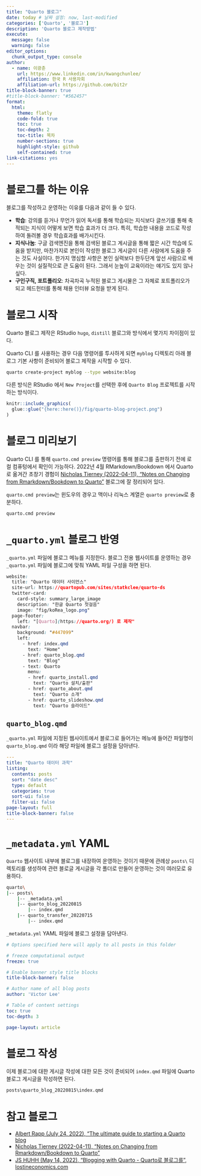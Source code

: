 ```yaml
---
title: "Quarto 블로그"
date: today # 날짜 설정: now, last-modified
categories: ['Quarto', '블로그']
description: 'Quarto 블로그 제작방법'
execute: 
  message: false
  warning: false
editor_options: 
  chunk_output_type: console
author:
  - name: 이광춘
    url: https://www.linkedin.com/in/kwangchunlee/
    affiliation: 한국 R 사용자회
    affiliation-url: https://github.com/bit2r
title-block-banner: true
#title-block-banner: "#562457"
format:
  html:
    theme: flatly
    code-fold: true
    toc: true
    toc-depth: 2
    toc-title: 목차
    number-sections: true
    highlight-style: github    
    self-contained: true
link-citations: yes
---
```


# 블로그를 하는 이유

블로그를 작성하고 운영하는 이유를 다음과 같이 들 수 있다. 

- **학습**: 강의를 듣거나 무언가 읽어 독서를 통해 학습되는 지식보다 글쓰기를 통해 축적되는 지식이 어떻게 보면 학습 효과가 더 크다. 특히, 학습한 내용을 코드로 작성하여 돌려볼 경우 학습효과를 배가시킨다.
- **지식나눔**: 구글 검색엔진을 통해 검색된 블로그 게시글을 통해 짧은 시간 학습에 도움을 받지만, 마찬가지로 본인이 작성한 블로그 게시글이 다른 사람에게 도움을 주는 것도 사실이다. 한가지 명심할 사항은 본인 실력보다 한두단계 앞선 사람으로 배우는 것이 실질적으로 큰 도움이 된다. 그래서 눈높이 교육이라는 얘기도 있지 않나 싶다.
- **구인구직, 포트폴리오**: 차곡차곡 누적된 블로그 게시물은 그 자체로 포트폴리오가 되고 헤드헌터를 통해 채용 인터뷰 요청을 받게 된다. 

# 블로그 시작

Quarto 블로그 제작은 RStudio `hugo`, `distill` 블로그와 방식에서 몇가지 차이점이 있다.

Quarto CLI 를 사용하는 경우 다음 명령어를 투사하게 되면 `myblog` 디렉토리 아래 블로그 기본 사항이 준비되어 블로그 제작을 시작할 수 있다.

````bash
quarto create-project myblog --type website:blog
````

다른 방식은 RStudio 에서 `New Project`를 선택한 후에 `Quarto Blog` 프로젝트를 시작하는 방식이다.


```r
knitr::include_graphics(
  glue::glue("{here::here()}/fig/quarto-blog-project.png")
)
```



# 블로그 미리보기

Quarto CLI 를 통해 `quarto.cmd preview` 명령어를 통해 블로그를 출판하기 전에 로컬 컴퓨텅에서 확인이 가능하다. 2022년 4월 RMarkdown/Bookdown 에서 Quarto로 옮겨간 초창기 경험이 [Nicholas Tierney (2022-04-11), "Notes on Changing from Rmarkdown/Bookdown to Quarto"](https://www.njtierney.com/post/2022/04/11/rmd-to-qmd/) 블로그에 잘 정리되어 있다.

`quarto.cmd preview`는 윈도우의 경우고 맥이나 리눅스 계열은 `quarto preview`로 충분하다.

````bash
quarto.cmd preview
````

# `_quarto.yml` 블로그 반영

`_quarto.yml` 파일에 블로그 메뉴를 지정한다. 블로그 전용 웹사이트를 운영하는 경우 `_quarto.yml` 파일에 블로그에 맞춰 YAML 파일 구성을 하면 된다.

````css
website:
  title: "Quarto 데이터 사이언스"
  site-url: https://quartopub.com/sites/statkclee/quarto-ds
  twitter-card:
    card-style: summary_large_image
    description: "한글 Quarto 첫걸음"
    image: "fig/koRea_logo.png"
  page-footer:
    left: "[Quarto](https://quarto.org/) 로 제작"
  navbar:
    background: "#447099"
    left:
      - href: index.qmd
        text: "Home"
      - href: quarto_blog.qmd     
        text: "Blog"
      - text: Quarto
        menu:
        - href: quarto_install.qmd
          text: "Quarto 설치/출판"
        - href: quarto_about.qmd
          text: "Quarto 소개"
        - href: quarto_slideshow.qmd
          text: "Quarto 슬라이드"
````

## `quarto_blog.qmd`

`_quarto.yml` 파일에 지정된 웹사이트에서 블로그로 들어가는 메뉴에 들어간 파일명이 `quarto_blog.qmd` 이라 해당 파일에 블로그 설정을 담아낸다.

````yaml
---
title: "Quarto 데이터 과학"
listing:
  contents: posts
  sort: "date desc"
  type: default
  categories: true
  sort-ui: false
  filter-ui: false
page-layout: full
title-block-banner: false
---

````


# `_metadata.yml` YAML

`Quarto` 웹사이트 내부에 블로그를 내장하여 운영하는 것이기 때문에 관례상 `posts\` 디렉토리를 생성하여 관련 블로글 게시글을 각 폴더로 만들어 운영하는 것이 여러모로 유용하다.

```` bash
quarto\
|-- posts\
    |-- _metadata.yml
    |-- quarto_blog_20220815
        |-- index.qmd 
    |-- quarto_transfer_20220715
        |-- index.qmd 
````

`_metadata.yml` YAML 파일에 블로그 설정을 담아낸다. 

```` yaml
# Options specified here will apply to all posts in this folder

# freeze computational output
freeze: true

# Enable banner style title blocks
title-block-banner: false

# Author name of all blog posts
author: 'Victor Lee'

# Table of content settings
toc: true
toc-depth: 3

page-layout: article
````

# 블로그 작성

이제 블로그에 대한 게시글 작성에 대한 모든 것이 준비되어 `index.qmd` 파일에 Quarto 블로그 게시글을 작성하면 된다.

```` bash
posts\quarto_blog_20220815\index.qmd
````

# 참고 블로그

:::{.callout-tips}
- [Albert Rapp (July 24, 2022), "The ultimate guide to starting a Quarto blog](https://albert-rapp.de/posts/13_quarto_blog_writing_guide/13_quarto_blog_writing_guide.html)
- [Nicholas Tierney (2022-04-11), "Notes on Changing from Rmarkdown/Bookdown to Quarto"](https://www.njtierney.com/post/2022/04/11/rmd-to-qmd/)
- [JS HUHH (May 14, 2022), "Blogging with Quarto - Quarto로 블로그를", lostineconomics.com](https://anarinsk.github.io/lostineconomics_quarto/posts/computer-tool/2022-05-14-blogging-with-quarto.html)
:::



